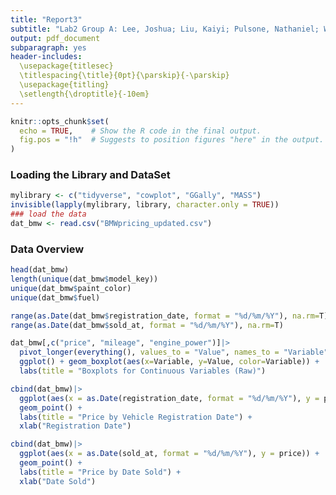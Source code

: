 ```yaml
---
title: "Report3"
subtitle: "Lab2 Group A: Lee, Joshua; Liu, Kaiyi; Pulsone, Nathaniel; Wang, Mengyao; Xu, Zexian; Yang, Xiaojing"
output: pdf_document
subparagraph: yes
header-includes:
  \usepackage{titlesec}
  \titlespacing{\title}{0pt}{\parskip}{-\parskip}
  \usepackage{titling}
  \setlength{\droptitle}{-10em}
---
```


\vspace{-10truemm}

```r
knitr::opts_chunk$set(
  echo = TRUE,    # Show the R code in the final output.
  fig.pos = "!h"  # Suggests to position figures "here" in the output.
)
```

### Loading the Library and DataSet

```r
mylibrary <- c("tidyverse", "cowplot", "GGally", "MASS")
invisible(lapply(mylibrary, library, character.only = TRUE))
### load the data
dat_bmw <- read.csv("BMWpricing_updated.csv")
```
### Data Overview

```r
head(dat_bmw)
length(unique(dat_bmw$model_key))
unique(dat_bmw$paint_color)
unique(dat_bmw$fuel)

range(as.Date(dat_bmw$registration_date, format = "%d/%m/%Y"), na.rm=T)
range(as.Date(dat_bmw$sold_at, format = "%d/%m/%Y"), na.rm=T)

dat_bmw[,c("price", "mileage", "engine_power")]|>
  pivot_longer(everything(), values_to = "Value", names_to = "Variable") |>
  ggplot() + geom_boxplot(aes(x=Variable, y=Value, color=Variable)) +
  labs(title = "Boxplots for Continuous Variables (Raw)")

cbind(dat_bmw)|>
  ggplot(aes(x = as.Date(registration_date, format = "%d/%m/%Y"), y = price)) +
  geom_point() + 
  labs(title = "Price by Vehicle Registration Date") +
  xlab("Registration Date")

cbind(dat_bmw)|>
  ggplot(aes(x = as.Date(sold_at, format = "%d/%m/%Y"), y = price)) +
  geom_point() + 
  labs(title = "Price by Date Sold") +
  xlab("Date Sold")

```
